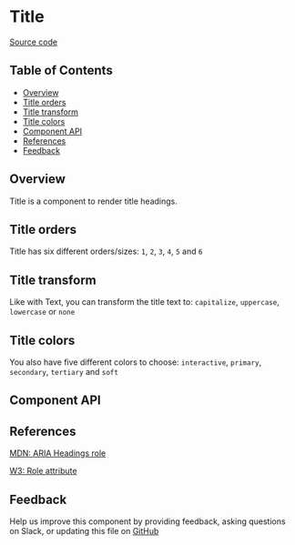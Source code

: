 
# Title

[Source code](https://github.com/leemonade/bubbles/tree/main/packages/components/src/typography/Title/Title.js)

## Table of Contents

<!-- START doctoc generated TOC please keep comment here to allow auto update -->
<!-- DON'T EDIT THIS SECTION, INSTEAD RE-RUN doctoc TO UPDATE -->

- [Overview](#overview)
- [Title orders](#title-orders)
- [Title transform](#title-transform)
- [Title colors](#title-colors)
- [Component API](#component-api)
- [References](#references)
- [Feedback](#feedback)

## Overview

Title is a component to render title headings.

<ThemeProvider>
  <Title>Title</Title>
</ThemeProvider>

## Title orders

Title has six different orders/sizes: `1`, `2`, `3`, `4`, `5` and `6`

<ThemeProvider>
  <Title order={1}>Title 1</Title>
  <Title order={2}>Title 2</Title>
  <Title order={3}>Title 3</Title>
  <Title order={4}>Title 4</Title>
  <Title order={5}>Title 5</Title>
  <Title order={6}>Title 6</Title>
</ThemeProvider>

## Title transform

Like with Text, you can transform the title text to: `capitalize`, `uppercase`, `lowercase` or `none`

<ThemeProvider>
  <Title transform="capitalize">Capitalized title</Title>
  <Title transform="uppercase">Uppercase title</Title>
  <Title transform="lowercase">Lowercase title</Title>
  <Title>Normal title</Title>
</ThemeProvider>

## Title colors

You also have five different colors to choose: `interactive`, `primary`, `secondary`, `tertiary` and `soft`

<ThemeProvider>
  <Title color="interactive">Interactive</Title>
  <Title color="primary">Primary</Title>
  <Title color="secondary">Secondary</Title>
  <Title color="tertiary">Tertiary</Title>
  <Title color="soft">Soft</Title>
</ThemeProvider>

## Component API

<Preview>
  <Story id="atoms-typography-title--playground" />
</Preview>

<Props of={Title} />

## References

[MDN: ARIA Headings role](https://developer.mozilla.org/en-US/docs/Web/Accessibility/ARIA/Roles/heading_role)

[W3: Role attribute](https://www.w3.org/WAI/PF/HTML/wiki/RoleAttribute)

## Feedback

Help us improve this component by providing feedback, asking questions on Slack, or updating this file on
[GitHub](https://github.com/leemonade/bubbles/edit/main/packages/components/src/typography/Title/Title.mdx)
